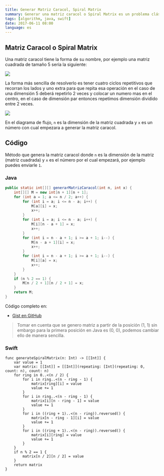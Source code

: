 ```yaml
---
title: Generar Matriz Caracol, Spiral Matrix
summary: Generar una matriz caracol o Spiral Matrix es un problema clásico en programación, especialmente cuando estamos iniciando a utilizar Arrays y una matriz es simplemente un array bidimensional.
tags: [algorithm, java, swift]
date: 2017-06-11 08:00
language: es
---
```


## Matriz Caracol o Spiral Matrix

Una matriz caracol tiene la forma de su nombre, por ejemplo una matriz cuadrada de tamaño 5 sería la siguiente:

![](https://firebasestorage.googleapis.com/v0/b/maksha-41f4f.appspot.com/o/labs%2Fprog-matriz-caracol%2Fmatriz-caracol.png?alt=media&token=f4a6cfad-820e-414e-a948-b0fce6d7f9a9)

La forma más sencilla de resolverlo es tener cuatro ciclos repetitivos que recorran los lados y uno extra para que repita esa operación en el caso de una dimensión 5 deberá repetirlo 2 veces y colocar un numero mas en el centro, en el caso de dimensión par entonces repetimos dimensión dividido entre 2 veces.

![](https://firebasestorage.googleapis.com/v0/b/maksha-41f4f.appspot.com/o/labs%2Fprog-matriz-caracol%2Fmatriz-caracol-2.png?alt=media&token=20629042-8a39-4a8b-8c58-c3abfad95b59)

En el diagrama de flujo, `n` es la dimensión de la matriz cuadrada y `x` es un número con cual empezara a generar la matriz caracol.

## Código

Método que genera la matriz caracol donde `n` es la dimensión de la matriz (matriz cuadrada) y `x` es el número por el cual empezará, por ejemplo puedes enviarle `1`.

### Java

```java
public static int[][] generarMatrizCaracol(int n, int x) {
    int[][] M = new int[n + 1][n + 1];
    for (int a = 1; a <= n / 2; a++) {
        for (int i = a; i <= n - a; i++) {
            M[a][i] = x;
            x++;
        }
        for (int i = a; i <= n - a; i++) {
            M[i][n - a + 1] = x;
            x++;
        }
        for (int i = n - a + 1; i >= a + 1; i--) {
            M[n - a + 1][i] = x;
            x++;
        }
        for (int i = n - a + 1; i >= a + 1; i--) {
            M[i][a] = x;
            x++;
        }
    }
    if (n % 2 == 1) {
        M[n / 2 + 1][n / 2 + 1] = x;
    }
    return M;
}
```

Código completo en:

* [Gist en GitHub](https://gist.github.com/alvareztech/babcfb962eaf8a394a20)

> Tomar en cuenta que se genero matriz a partir de la posición (1, 1) sin embargo para la primera posición en Java es (0, 0), podemos cambiar ello de manera sencilla.

### Swift

```
func generateSpiralMatrix(n: Int) -> [[Int]] {
    var value = 1
    var matrix: [[Int]] = [[Int]](repeating: [Int](repeating: 0, count: n), count: n)
    for ring in 0..<(n / 2) {
        for i in ring..<(n - ring - 1) {
            matrix[ring][i] = value
            value += 1
        }
        for i in ring..<(n - ring - 1) {
            matrix[i][n - ring - 1] = value
            value += 1
        }
        for i in ((ring + 1)..<(n - ring)).reversed() {
            matrix[n - ring - 1][i] = value
            value += 1
        }
        for i in ((ring + 1)..<(n - ring)).reversed() {
            matrix[i][ring] = value
            value += 1
        }
    }
    if n % 2 == 1 {
        matrix[n / 2][n / 2] = value
    }
    return matrix
}
```


